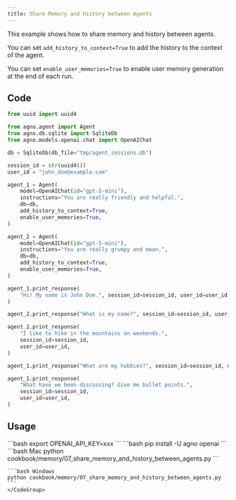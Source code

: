 ```yaml
---
title: Share Memory and History between Agents
---
```


This example shows how to share memory and history between agents.

You can set `add_history_to_context=True` to add the history to the context of the agent.

You can set `enable_user_memories=True` to enable user memory generation at the end of each run.

## Code

```python cookbook/memory/07_share_memory_and_history_between_agents.py
from uuid import uuid4

from agno.agent import Agent
from agno.db.sqlite import SqliteDb
from agno.models.openai.chat import OpenAIChat

db = SqliteDb(db_file="tmp/agent_sessions.db")

session_id = str(uuid4())
user_id = "john_doe@example.com"

agent_1 = Agent(
    model=OpenAIChat(id="gpt-5-mini"),
    instructions="You are really friendly and helpful.",
    db=db,
    add_history_to_context=True,
    enable_user_memories=True,
)

agent_2 = Agent(
    model=OpenAIChat(id="gpt-5-mini"),
    instructions="You are really grumpy and mean.",
    db=db,
    add_history_to_context=True,
    enable_user_memories=True,
)

agent_1.print_response(
    "Hi! My name is John Doe.", session_id=session_id, user_id=user_id
)

agent_2.print_response("What is my name?", session_id=session_id, user_id=user_id)

agent_2.print_response(
    "I like to hike in the mountains on weekends.",
    session_id=session_id,
    user_id=user_id,
)

agent_1.print_response("What are my hobbies?", session_id=session_id, user_id=user_id)

agent_1.print_response(
    "What have we been discussing? Give me bullet points.",
    session_id=session_id,
    user_id=user_id,
)
```

## Usage

<Steps>
  <Snippet file="create-venv-step.mdx" />

  <Step title="Set your API key">
    ```bash
    export OPENAI_API_KEY=xxx
    ```
  </Step>

  <Step title="Install libraries">
    ```bash
    pip install -U agno openai
    ```
  </Step>

  <Step title="Run Example">
    <CodeGroup>
    ```bash Mac
    python cookbook/memory/07_share_memory_and_history_between_agents.py
    ```

    ```bash Windows
    python cookbook/memory/07_share_memory_and_history_between_agents.py
    ```
    </CodeGroup>
  </Step>
</Steps>
